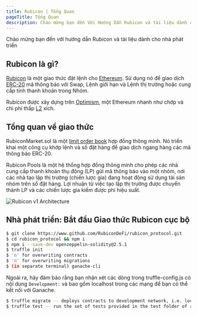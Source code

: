 ```yaml
---
title: Rubicon | Tổng Quan
pageTitle: Tổng Quan
description: Chào mừng bạn đến Với Hướng Dẫn Rubicon và tài liệu dành cho nhà phát triển
---
```


Chào mừng bạn đến với hướng dẫn Rubicon và tài liệu dành cho nhà phát triển


<QuickLinks>
	<QuickLink
		title="CÂU HỎI THƯỜNG GẶP"
		icon="installation"
		href="/faq"
		description="Mới Đến Rubicon? Ghé Thăm Các Câu Hỏi thường Gặp của chúng tôi"
	></QuickLink>
	<QuickLink
		title="Hướng dẫn"
		icon="presets"
		href="/guides/trade/trade"
		description="Tìm Hiểu Cách Giao dịch, Trao Đổi, Cầu Nối và cung cấp tính thanh khoản trên Ứng dụng Rubicon!"
	></QuickLink>
	<QuickLink title="Thị Trường Rubicon" icon="plugins" href="/api-guides/subgraphs/rubiconmarket-api" description="Tài liệu cho hợp đồng sổ lệnh."></QuickLink>
	<QuickLink
		title="APIs"
		icon="theming"
		href="/api-guides/subgraphs/subgraphs"
		description="Truy vấn dữ liệu thị trường với Các Biểu Đồ Con hoặc tương tác Với Rubicon bằng Python Và Rust Sdk"
	></QuickLink>
</QuickLinks>

## Rubicon là gì?

[Rubicon](https://rubicon.finance/) là một giao thức đặt lệnh cho [Ethereum](https://ethereum.org/en/). Sử dụng nó để giao dịch [ERC-20](https://ethereum.org/en/developers/docs/standards/tokens/erc-20/) mã thông báo với Swap, Lệnh giới hạn và Lệnh thị trường hoặc cung cấp tính thanh khoản trong Nhóm.

Rubicon được xây dựng trên [Optimism](https://www.optimism.io/), một Ethereum nhanh như chớp và chi phí thấp [L2](<https://ethereum.org/en/layer-2/#:~:text=Layer%202%20(L2)%20is%20a,the%20security%20guarantees%20of%20Ethereum>) xích.

## Tổng quan về giao thức

RubiconMarket.sol là một [limit order book](https://en.wikipedia.org/wiki/Central_limit_order_book) hợp đồng thông minh. Nó triển khai một công cụ khớp lệnh và sổ đặt hàng để giao dịch ngang hàng các mã thông báo ERC-20.

Rubicon Pools là một hệ thống hợp đồng thông minh cho phép các nhà cung cấp thanh khoản thụ động (LP) gửi mã thông báo vào một nhóm, nơi các nhà tạo lập thị trường (chiến lược gia) đang hoạt động sử dụng tài sản nhóm trên sổ đặt hàng. Lợi nhuận từ việc tạo lập thị trường được chuyển thành LP và các chiến lược gia kiếm được phí hiệu suất.

![Rubicon v1 Architecture](/assets/Rubicon_v1_RubiconMarket.png)

## Nhà phát triển: Bắt đầu Giao thức Rubicon cục bộ

```bash
$ git clone https://www.github.com/RubiconDeFi/rubicon_protocol.git
$ cd rubicon_protocol && npm i
$ npm i --save-dev openzeppelin-solidity@2.5.1
$ truffle init
$ 'n' for overwriting contracts
$ 'n' for overwriting migrations
$ (in separate terminal) ganache-cli
```

Ngoài ra, hãy đảm bảo rằng bạn nhận xét các dòng trong truffle-config.js có nội dung `Development:` và bao gồm localhost trong các mạng để bạn có thể kết nối với Ganache.

```bash
$ truffle migrate -- deploys contracts to development network, i.e. localhost
$ truffle test -- run the set of tests provided in the test folder of repo
```
